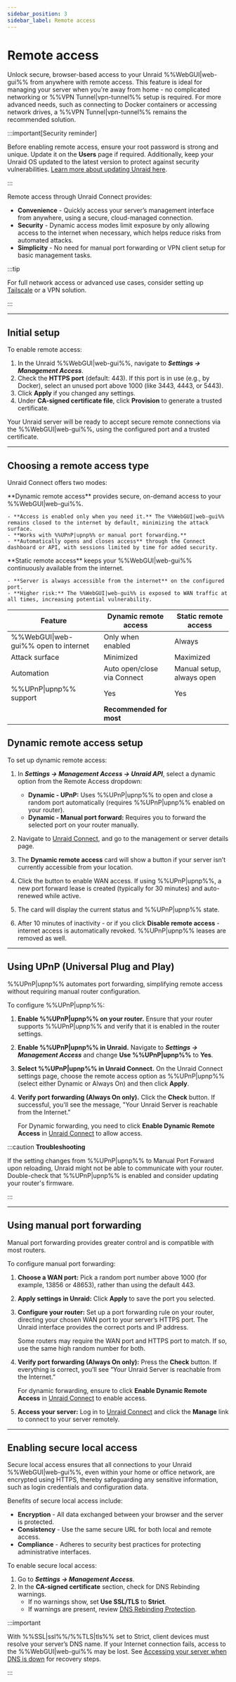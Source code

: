 ```yaml
---
sidebar_position: 3
sidebar_label: Remote access
---
```



# Remote access

Unlock secure, browser-based access to your Unraid %%WebGUI|web-gui%% from anywhere with remote access. This feature is ideal for managing your server when you're away from home - no complicated networking or %%VPN Tunnel|vpn-tunnel%% setup is required. For more advanced needs, such as connecting to Docker containers or accessing network drives, a %%VPN Tunnel|vpn-tunnel%% remains the recommended solution.

:::important[Security reminder]

Before enabling remote access, ensure your root password is strong and unique. Update it on the **Users** page if required. Additionally, keep your Unraid OS updated to the latest version to protect against security vulnerabilities. [Learn more about updating Unraid here](../unraid-os/system-administration/maintain-and-update/upgrading-unraid.mdx).

:::

Remote access through Unraid Connect provides:

- **Convenience** - Quickly access your server’s management interface from anywhere, using a secure, cloud-managed connection.
- **Security** - Dynamic access modes limit exposure by only allowing access to the internet when necessary, which helps reduce risks from automated attacks.
- **Simplicity** - No need for manual port forwarding or VPN client setup for basic management tasks.

:::tip

For full network access or advanced use cases, consider setting up [Tailscale](../unraid-os/system-administration/secure-your-server/tailscale.mdx) or a VPN solution.

:::

---

## Initial setup

To enable remote access:

1. In the Unraid %%WebGUI|web-gui%%, navigate to ***Settings → Management Access***.
2. Check the **HTTPS port** (default: 443). If this port is in use (e.g., by Docker), select an unused port above 1000 (like 3443, 4443, or 5443).
3. Click **Apply** if you changed any settings.
4. Under **CA-signed certificate file**, click **Provision** to generate a trusted certificate.

Your Unraid server will be ready to accept secure remote connections via the %%WebGUI|web-gui%%, using the configured port and a trusted certificate.

---

## Choosing a remote access type

Unraid Connect offers two modes:

<Tabs>
  <TabItem value="dynamic" label="Dynamic remote access">
    **Dynamic remote access** provides secure, on-demand access to your %%WebGUI|web-gui%%.

    - **Access is enabled only when you need it.** The %%WebGUI|web-gui%% remains closed to the internet by default, minimizing the attack surface.
    - **Works with %%UPnP|upnp%% or manual port forwarding.**
    - **Automatically opens and closes access** through the Connect dashboard or API, with sessions limited by time for added security.

  </TabItem>

  <TabItem value="static" label="Static remote access">
    **Static remote access** keeps your %%WebGUI|web-gui%% continuously available from the internet.

    - **Server is always accessible from the internet** on the configured port.
    - **Higher risk:** The %%WebGUI|web-gui%% is exposed to WAN traffic at all times, increasing potential vulnerability.

  </TabItem>
</Tabs>

| Feature                              | Dynamic remote access       | Static remote access      |
| ------------------------------------ | --------------------------- | ------------------------- |
| %%WebGUI\|web-gui%% open to internet | Only when enabled           | Always                    |
| Attack surface                       | Minimized                   | Maximized                 |
| Automation                           | Auto open/close via Connect | Manual setup, always open |
| %%UPnP\|upnp%% support               | Yes                         | Yes                       |
|                                      | **Recommended for most**    |                           |

## Dynamic remote access setup

To set up dynamic remote access:

1. In ***Settings → Management Access → Unraid API***, select a dynamic option from the Remote Access dropdown:
   - **Dynamic - UPnP:** Uses %%UPnP|upnp%% to open and close a random port automatically (requires %%UPnP|upnp%% enabled on your router).
   - **Dynamic - Manual port forward:** Requires you to forward the selected port on your router manually.

2. Navigate to [Unraid Connect](https://connect.myunraid.net/), and go to the management or server details page.

3. The **Dynamic remote access** card will show a button if your server isn’t currently accessible from your location.

4. Click the button to enable WAN access. If using %%UPnP|upnp%%, a new port forward lease is created (typically for 30 minutes) and auto-renewed while active.

5. The card will display the current status and %%UPnP|upnp%% state.

6. After 10 minutes of inactivity - or if you click **Disable remote access** - internet access is automatically revoked. %%UPnP|upnp%% leases are removed as well.

---

## Using UPnP (Universal Plug and Play)

%%UPnP|upnp%% automates port forwarding, simplifying remote access without requiring manual router configuration.

To configure %%UPnP|upnp%%:

1. **Enable %%UPnP|upnp%% on your router.**
   Ensure that your router supports %%UPnP|upnp%% and verify that it is enabled in the router settings.

2. **Enable %%UPnP|upnp%% in Unraid.**
   Navigate to ***Settings → Management Access*** and change **Use %%UPnP|upnp%%** to **Yes**.

3. **Select %%UPnP|upnp%% in Unraid Connect.**
   On the Unraid Connect settings page, choose the remote access option as %%UPnP|upnp%% (select either Dynamic or Always On) and then click **Apply**.

4. **Verify port forwarding (Always On only).**
   Click the **Check** button. If successful, you'll see the message, "Your Unraid Server is reachable from the Internet."

   For Dynamic forwarding, you need to click **Enable Dynamic Remote Access** in [Unraid Connect](https://connect.myunraid.net/) to allow access.

:::caution **Troubleshooting**

If the setting changes from %%UPnP|upnp%% to Manual Port Forward upon reloading, Unraid might not be able to communicate with your router. Double-check that %%UPnP|upnp%% is enabled and consider updating your router's firmware.

:::

---

## Using manual port forwarding

Manual port forwarding provides greater control and is compatible with most routers.

To configure manual port forwarding:

1. **Choose a WAN port:** Pick a random port number above 1000 (for example, 13856 or 48653), rather than using the default 443.

2. **Apply settings in Unraid:** Click **Apply** to save the port you selected.

3. **Configure your router:** Set up a port forwarding rule on your router, directing your chosen WAN port to your server’s HTTPS port. The Unraid interface provides the correct ports and IP address.

   Some routers may require the WAN port and HTTPS port to match. If so, use the same high random number for both.

4. **Verify port forwarding (Always On only):** Press the **Check** button. If everything is correct, you’ll see “Your Unraid Server is reachable from the Internet.”

   For dynamic forwarding, ensure to click **Enable Dynamic Remote Access** in [Unraid Connect](https://connect.myunraid.net/) to enable access.

5. **Access your server:** Log in to [Unraid Connect](https://connect.myunraid.net/) and click the **Manage** link to connect to your server remotely.

---

## Enabling secure local access

Secure local access ensures that all connections to your Unraid %%WebGUI|web-gui%%, even within your home or office network, are encrypted using HTTPS, thereby safeguarding any sensitive information, such as login credentials and configuration data.

Benefits of secure local access include:

- **Encryption** - All data exchanged between your browser and the server is protected.
- **Consistency** - Use the same secure URL for both local and remote access.
- **Compliance** - Adheres to security best practices for protecting administrative interfaces.

To enable secure local access:

1. Go to ***Settings → Management Access***.
2. In the **CA-signed certificate** section, check for DNS Rebinding warnings.
   - If no warnings show, set **Use SSL/TLS** to **Strict**.
   - If warnings are present, review [DNS Rebinding Protection](../unraid-os/system-administration/secure-your-server/securing-your-connection.mdx#dns-rebinding-protection).

:::important

With %%SSL|ssl%%/%%TLS|tls%% set to Strict, client devices must resolve your server’s DNS name. If your Internet connection fails, access to the %%WebGUI|web-gui%% may be lost. See [Accessing your server when DNS is down](../unraid-os/system-administration/secure-your-server/securing-your-connection.mdx#accessing-your-server-when-dns-is-down) for recovery steps.

:::
